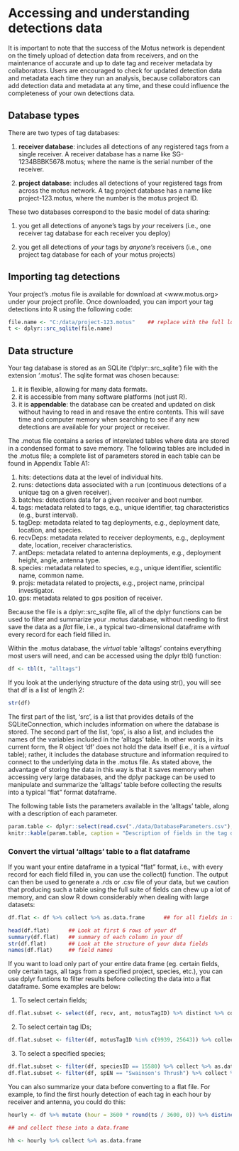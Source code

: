 # Accessing and understanding detections data

It is important to note that the success of the Motus network is dependent on the timely upload of detection data from receivers, and on the maintenance of accurate and up to date tag and receiver metadata by collaborators.  Users are encouraged to check for updated detection data and metadata each time they run an analysis, because collaborators can add detection data and metadata at any time, and these could influence the completeness of your own detections data.

## Database types

There are two types of tag databases:

1. **receiver database**: includes all detections of any registered tags from a single receiver. A receiver database has a name like SG-1234BBBK5678.motus; where the name is the serial number of the receiver.

2. **project database**: includes all detections of your registered tags from across the motus network. A tag project database has a name like project-123.motus, where the number is the motus project ID.


These two databases correspond to the basic model of data sharing:

1. you get all detections of anyone's tags by *your* receivers (i.e., one receiver tag database for each receiver you deploy)

2. you get all detections of *your* tags by *anyone's* receivers (i.e., one project tag database for each of your motus projects)

## Importing tag detections

Your project's .motus file is available for download at <www.motus.org> under your project profile. Once downloaded, you can import your tag detections into R using the following code:

```r

file.name <- "C:/data/project-123.motus"    ## replace with the full location of your project data
t <- dplyr::src_sqlite(file.name)

```

## Data structure

Your tag database is stored as an SQLite ('dplyr::src_sqlite') file with the extension '.motus'. The sqlite format was chosen because:

1. it is flexible, allowing for many data formats.
2. it is accessible from many software platforms (not just R).
3. it is **appendable**: the database can be created and updated on disk without having to read in and resave the entire contents. This will save time and computer memory when searching to see if any new detections are available for your project or receiver.

The .motus file contains a series of interelated tables where data are stored in a condensed format to save memory. The following tables are included in the .motus file; a complete list of parameters stored in each table can be found in Appendix Table A1:

1. hits: detections data at the level of individual hits.
2. runs: detections data associated with a run (continuous detections of a unique tag on a given receiver).
3. batches: detections data for a given receiver and boot number.
4. tags: metadata related to tags, e.g., unique identifier, tag characteristics (e.g., burst interval).
5. tagDep: metadata related to tag deployments, e.g., deployment date, location, and species.
6. recvDeps: metadata related to receiver deployments, e.g., deployment date, location, receiver characteristics.
7. antDeps: metadata related to antenna deployments, e.g., deployment height, angle, antenna type.
8. species: metadata related to species, e.g., unique identifier, scientific name, common name.
9. projs: metadata related to projects, e.g., project name, principal investigator.
10. gps: metadata related to gps position of receiver. 


Because the file is a dplyr::src_sqlite file, all of the dplyr functions can be used to filter and summarize your .motus database, without needing to first save the data as a *flat* file, i.e., a typical two-dimensional dataframe with every record for each field filled in. 

Within the .motus database, the *virtual* table 'alltags' contains everything most users will need, and can be accessed using the dplyr tbl() function:  

```r
df <- tbl(t, "alltags")
```

If you look at the underlying structure of the data using str(), you will see that df is a list of length 2:

```r
str(df)
```

The first part of the list, 'src', is a list that provides details of the SQLiteConnection, which includes information on where the database is stored. The second part of the list, 'ops', is also a list, and includes the names of the variables included in the 'alltags' table. In other words, in its current form, the R object 'df' does not hold the data itself (i.e., it is a *virtual* table); rather, it includes the database structure and information required to connect to the underlying data in the .motus file. As stated above, the advantage of storing the data in this way is that it saves memory when accessing very large databases, and the dplyr package can be used to manipulate and summarize the 'alltags' table before collecting the results into a typical "flat" format dataframe.

The following table lists the parameters available in the 'alltags' table, along with a description of each parameter.

```r
param.table <- dplyr::select(read.csv("./data/DatabaseParameters.csv"), 1:2)
knitr::kable(param.table, caption = "Description of fields in the tag detections database") 
```


### Convert the virtual 'alltags' table to a flat dataframe

If you want your entire dataframe in a typical "flat" format, i.e., with every record for each field filled in, you can use the collect() function.  The output can then be used to generate a .rds or .csv file of your data, but we caution that producing such a table using the full suite of fields can chew up a lot of memory, and can slow R down considerably when dealing with large datasets:

```r
df.flat <- df %>% collect %>% as.data.frame      ## for all fields in the df
```

```r
head(df.flat)      ## Look at first 6 rows of your df
summary(df.flat)   ## summary of each column in your df
str(df.flat)       ## Look at the structure of your data fields
names(df.flat)     ## field names
```

If you want to load only part of your entire data frame (eg. certain fields, only certain tags, all tags from a specified project, species, etc.), you can use dplyr funtions to filter results before collecting the data into a flat dataframe.  Some examples are below:

1. To select certain fields;
```r
df.flat.subset <- select(df, recv, ant, motusTagID) %>% distinct %>% collect %>% as.data.frame      ## to grab a subset of fields, in this case a unique list of motus tag IDs at each receiver and antenna.
```

2. To select certain tag IDs;
```r
df.flat.subset <- filter(df, motusTagID %in% c(9939, 25643)) %>% collect %>% as.data.frame    ## filter to only include detections of motus tag IDs 9939 and 25643
```

3. To select a specified species;
```r
df.flat.subset <- filter(df, speciesID == 15580) %>% collect %>% as.data.frame    ## filter to only include detections of Swainson's Thrush by species ID
df.flat.subset <- filter(df, spEN == "Swainson's Thrush") %>% collect %>% as.data.frame    ## filter to only include detections of Swainson's Thrush by English name
```

You can also summarize your data before converting to a flat file. For example, to find the first hourly detection of each tag in each hour by receiver and antenna, you could do this:

```r

hourly <- df %>% mutate (hour = 3600 * round(ts / 3600, 0)) %>% distinct (recv, ant, motusTagID, hour)

## and collect these into a data.frame

hh <- hourly %>% collect %>% as.data.frame

```
